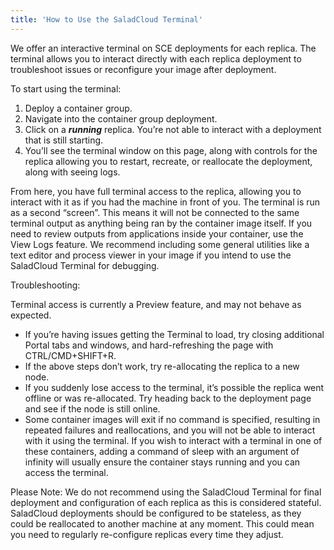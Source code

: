 ```yaml
---
title: 'How to Use the SaladCloud Terminal'
---
```


We offer an interactive terminal on SCE deployments for each replica. The terminal allows you to interact directly with
each replica deployment to troubleshoot issues or reconfigure your image after deployment.

To start using the terminal:

1. Deploy a container group.
2. Navigate into the container group deployment.
3. Click on a **_running_** replica. You’re not able to interact with a deployment that is still starting.
4. You’ll see the terminal window on this page, along with controls for the replica allowing you to restart, recreate,
   or reallocate the deployment, along with seeing logs.

From here, you have full terminal access to the replica, allowing you to interact with it as if you had the machine in
front of you. The terminal is run as a second “screen”. This means it will not be connected to the same terminal output
as anything being ran by the container image itself. If you need to review outputs from applications inside your
container, use the View Logs feature. We recommend including some general utilities like a text editor and process
viewer in your image if you intend to use the SaladCloud Terminal for debugging.

Troubleshooting:

Terminal access is currently a Preview feature, and may not behave as expected.

- If you’re having issues getting the Terminal to load, try closing additional Portal tabs and windows, and
  hard-refreshing the page with CTRL/CMD+SHIFT+R.
- If the above steps don’t work, try re-allocating the replica to a new node.
- If you suddenly lose access to the terminal, it’s possible the replica went offline or was re-allocated. Try heading
  back to the deployment page and see if the node is still online.
- Some container images will exit if no command is specified, resulting in repeated failures and reallocations, and you
  will not be able to interact with it using the terminal. If you wish to interact with a terminal in one of these
  containers, adding a command of sleep with an argument of infinity will usually ensure the container stays running and
  you can access the terminal.

Please Note: We do not recommend using the SaladCloud Terminal for final deployment and configuration of each replica as
this is considered stateful. SaladCloud deployments should be configured to be stateless, as they could be reallocated
to another machine at any moment. This could mean you need to regularly re-configure replicas every time they adjust.
